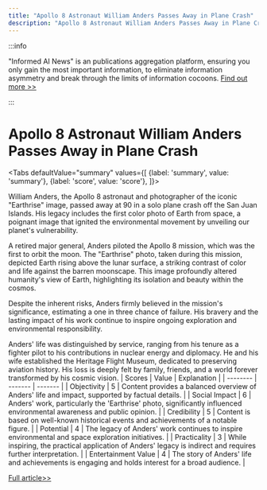 ```yaml
---
title: "Apollo 8 Astronaut William Anders Passes Away in Plane Crash"
description: "Apollo 8 Astronaut William Anders Passes Away in Plane Crash"
---
```



:::info

"Informed AI News" is an publications aggregation platform, ensuring you only gain the most important information, to eliminate information asymmetry and break through the limits of information cocoons.  [Find out more >>](/)

:::

# Apollo 8 Astronaut William Anders Passes Away in Plane Crash


<Tabs
	defaultValue="summary"
	values={[
	{label: 'summary', value: 'summary'},
	{label: 'score', value: 'score'},
]}>
<TabItem value="summary">


William Anders, the Apollo 8 astronaut and photographer of the iconic "Earthrise" image, passed away at 90 in a solo plane crash off the San Juan Islands. His legacy includes the first color photo of Earth from space, a poignant image that ignited the environmental movement by unveiling our planet's vulnerability.

A retired major general, Anders piloted the Apollo 8 mission, which was the first to orbit the moon. The "Earthrise" photo, taken during this mission, depicted Earth rising above the lunar surface, a striking contrast of color and life against the barren moonscape. This image profoundly altered humanity's view of Earth, highlighting its isolation and beauty within the cosmos.

Despite the inherent risks, Anders firmly believed in the mission's significance, estimating a one in three chance of failure. His bravery and the lasting impact of his work continue to inspire ongoing exploration and environmental responsibility.

Anders' life was distinguished by service, ranging from his tenure as a fighter pilot to his contributions in nuclear energy and diplomacy. He and his wife established the Heritage Flight Museum, dedicated to preserving aviation history. His loss is deeply felt by family, friends, and a world forever transformed by his cosmic vision.
</TabItem>
<TabItem value="score">
	| Scores     | Value   | Explanation |
	| -------- | ------- | ------- |
	| Objectivity  | 5    | Content provides a balanced overview of Anders' life and impact, supported by factual details.    |
	| Social Impact | 6     | Anders' work, particularly the 'Earthrise' photo, significantly influenced environmental awareness and public opinion.    |
	| Credibility    | 5    | Content is based on well-known historical events and achievements of a notable figure.    |
	| Potential    | 4    | The legacy of Anders' work continues to inspire environmental and space exploration initiatives.    |
	| Practicality    | 3    | While inspiring, the practical application of Anders' legacy is indirect and requires further interpretation.    |
	| Entertainment Value    | 4    | The story of Anders' life and achievements is engaging and holds interest for a broad audience.    |
</TabItem>
</Tabs>

[Full article>>](https://apnews.com/article/astronaut-william-anders-killed-plane-crash-earthrise-b4d783e0c5613a0e65fc9598a55f90d4)
